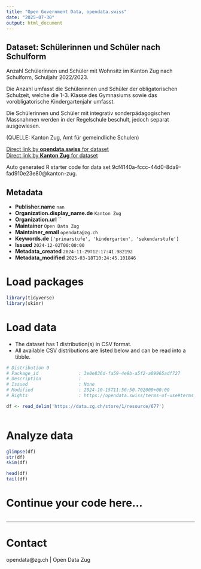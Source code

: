 ```yaml
---
title: "Open Government Data, opendata.swiss"
date: "2025-07-30"
output: html_document
---
```


## Dataset: Schülerinnen und Schüler nach Schulform

Anzahl Schülerinnen und Schüler mit Wohnsitz im Kanton Zug nach Schulform, Schuljahr 2022/2023.

Die Anzahl umfasst die Schülerinnen und Schüler der obligatorischen Schulzeit, welche die 1-3. Klasse des Gymnasiums sowie das vorobligatorische Kindergartenjahr umfasst.

Die Schülerinnen und Schüler mit integrativ sonderpädagogischen Massnahmen werden in der Regelschule beschult, jedoch separat ausgewiesen.

(QUELLE: Kanton Zug, Amt für gemeindliche Schulen)

[Direct link by **opendata.swiss** for dataset](https://opendata.swiss/de/dataset/schulerinnen-und-schuler-nach-schulform)<br>
[Direct link by **Kanton Zug** for dataset](https://www.zg.ch/behoerden/gesundheitsdirektion/statistikfachstelle/themen/bildung/2-volksschule-und-privatschulen)

Auto generated R starter code for data set 9cf4140a-fccc-44d0-8da9-fad910e23e80@kanton-zug.

## Metadata

- **Publisher.name** `nan`
- **Organization.display_name.de** `Kanton Zug`
- **Organization.url** ``
- **Maintainer** `Open Data Zug`
- **Maintainer_email** `opendata@zg.ch`
- **Keywords.de** `['primarstufe', 'kindergarten', 'sekundarstufe']`
- **Issued** `2024-12-02T00:00:00`
- **Metadata_created** `2024-11-29T12:17:41.982192`
- **Metadata_modified** `2025-03-18T10:24:45.101846`


# Load packages

```r

library(tidyverse)
library(skimr)

```

# Load data

-   The dataset has 1 distribution(s) in CSV format.
-   All available CSV distributions are listed below and can be read into a tibble.

```r

# Distribution 0
# Package_id               : 3e0e836d-fa59-4e9b-a5f2-a09965adf727
# Description              : 
# Issued                   : None
# Modified                 : 2024-10-15T11:56:50.702000+00:00
# Rights                   : https://opendata.swiss/terms-of-use#terms_open

df <- read_delim('https://data.zg.ch/store/1/resource/677')



```

# Analyze data

```r

glimpse(df)
str(df)
skim(df)

head(df)
tail(df)

```

# Continue your code here...

```r

```

------------------------------------------------------------------------

# Contact

opendata@zg.ch | Open Data Zug
